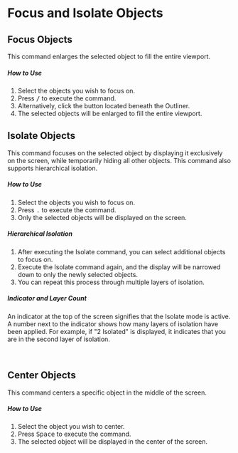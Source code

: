 
# Focus and Isolate Objects

## Focus Objects

This command enlarges the selected object to fill the entire viewport.

<Reference shortcut="/ (Slash)" command="Viewport: Focus" button="" />

##### How to Use

1. Select the objects you wish to focus on.
2. Press <kbd>/</kbd> to execute the command.
3. Alternatively, click the <ButtonIcon type="button-focus" /> button located beneath the Outliner.
4. The selected objects will be enlarged to fill the entire viewport.

## Isolate Objects

This command focuses on the selected object by displaying it exclusively on the screen, while temporarily hiding all other objects. This command also supports hierarchical isolation.

<Reference shortcut=". (Period)" command="Isolate" button="" />

##### How to Use

1. Select the objects you wish to focus on.
2. Press <kbd>.</kbd> to execute the command.
3. Only the selected objects will be displayed on the screen.

##### Hierarchical Isolation

1. After executing the Isolate command, you can select additional objects to focus on.
2. Execute the Isolate command again, and the display will be narrowed down to only the newly selected objects.
3. You can repeat this process through multiple layers of isolation.

##### Indicator and Layer Count

An indicator at the top of the screen signifies that the Isolate mode is active. A number next to the indicator shows how many layers of isolation have been applied. For example, if "2 Isolated" is displayed, it indicates that you are in the second layer of isolation.

<br/>
<VideoPlayer fileName="isolate"/>

## Center Objects

This command centers a specific object in the middle of the screen.

<Reference shortcut="Space" command="Viewport: Navigate To selection" button="" />

##### How to Use

1. Select the object you wish to center.
2. Press <kbd>Space</kbd> to execute the command.
3. The selected object will be displayed in the center of the screen.